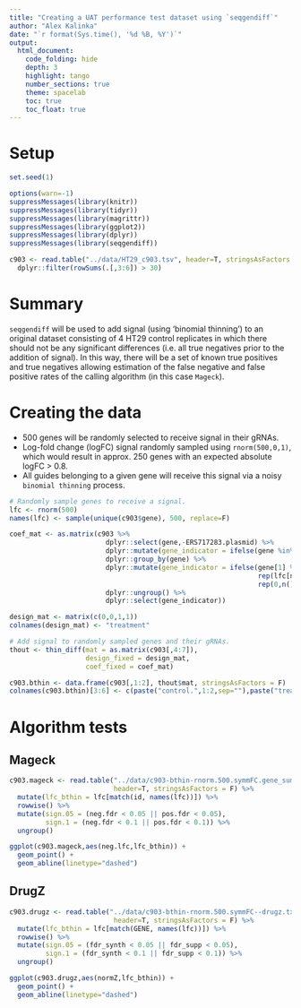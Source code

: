 ```yaml
---
title: "Creating a UAT performance test dataset using `seqgendiff`"
author: "Alex Kalinka"
date: "`r format(Sys.time(), '%d %B, %Y')`"
output:
  html_document:
    code_folding: hide
    depth: 3
    highlight: tango
    number_sections: true
    theme: spacelab
    toc: true
    toc_float: true
---
```


# Setup

```r
set.seed(1)

options(warn=-1)
suppressMessages(library(knitr))
suppressMessages(library(tidyr))
suppressMessages(library(magrittr))
suppressMessages(library(ggplot2))
suppressMessages(library(dplyr))
suppressMessages(library(seqgendiff))

c903 <- read.table("../data/HT29_c903.tsv", header=T, stringsAsFactors = F)[,c(1:7)] %>%
  dplyr::filter(rowSums(.[,3:6]) > 30)

```

# Summary

`seqgendiff` will be used to add signal (using 'binomial thinning') to an original dataset consisting of 4 HT29 control replicates in which there should not be any significant differences (i.e. all true negatives prior to the addition of signal). In this way, there will be a set of known true positives and true negatives allowing estimation of the false negative and false positive rates of the calling algorithm (in this case `Mageck`).

# Creating the data

* 500 genes will be randomly selected to receive signal in their gRNAs.
* Log-fold change (logFC) signal randomly sampled using `rnorm(500,0,1)`, which would result in approx. 250 genes with an expected absolute logFC > 0.8.
* All guides belonging to a given gene will receive this signal via a noisy `binomial thinning` process.

```r
# Randomly sample genes to receive a signal.
lfc <- rnorm(500)
names(lfc) <- sample(unique(c903$gene), 500, replace=F)

coef_mat <- as.matrix(c903 %>%
                        dplyr::select(gene,-ERS717283.plasmid) %>%
                        dplyr::mutate(gene_indicator = ifelse(gene %in% names(lfc),1,0)) %>%
                        dplyr::group_by(gene) %>%
                        dplyr::mutate(gene_indicator = ifelse(gene[1] %in% names(lfc),
                                                              rep(lfc[names(lfc)==gene[1]],n()),
                                                              rep(0,n()))) %>%
                        dplyr::ungroup() %>%
                        dplyr::select(gene_indicator))

design_mat <- matrix(c(0,0,1,1))
colnames(design_mat) <- "treatment"

# Add signal to randomly sampled genes and their gRNAs.
thout <- thin_diff(mat = as.matrix(c903[,4:7]), 
                   design_fixed = design_mat, 
                   coef_fixed = coef_mat)

c903.bthin <- data.frame(c903[,1:2], thout$mat, stringsAsFactors = F)
colnames(c903.bthin)[3:6] <- c(paste("control.",1:2,sep=""),paste("treat.",1:2,sep=""))

```

# Algorithm tests

## Mageck

```r
c903.mageck <- read.table("../data/c903-bthin-rnorm.500.symmFC.gene_summary.txt",
                          header=T, stringsAsFactors = F) %>%
  mutate(lfc_bthin = lfc[match(id, names(lfc))]) %>%
  rowwise() %>%
  mutate(sign.05 = (neg.fdr < 0.05 || pos.fdr < 0.05),
         sign.1 = (neg.fdr < 0.1 || pos.fdr < 0.1)) %>%
  ungroup()

ggplot(c903.mageck,aes(neg.lfc,lfc_bthin)) +
  geom_point() +
  geom_abline(linetype="dashed")

```

## DrugZ

```r
c903.drugz <- read.table("../data/c903-bthin-rnorm.500.symmFC--drugz.txt",
                          header=T, stringsAsFactors = F) %>%
  mutate(lfc_bthin = lfc[match(GENE, names(lfc))]) %>%
  rowwise() %>%
  mutate(sign.05 = (fdr_synth < 0.05 || fdr_supp < 0.05),
         sign.1 = (fdr_synth < 0.1 || fdr_supp < 0.1)) %>%
  ungroup()

ggplot(c903.drugz,aes(normZ,lfc_bthin)) +
  geom_point() +
  geom_abline(linetype="dashed")

```



